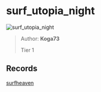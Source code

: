 
# surf_utopia_night

![surf_utopia_night](https://raw.githubusercontent.com/Sayt123/SurfMapPics/Maps-and-bonuses/csgo/surf_utopia_night.jpg)

> Author: **Koga73**
>
> Tier 1

## Records

[surfheaven](https://surfheaven.eu/map/surf_utopia_night)
